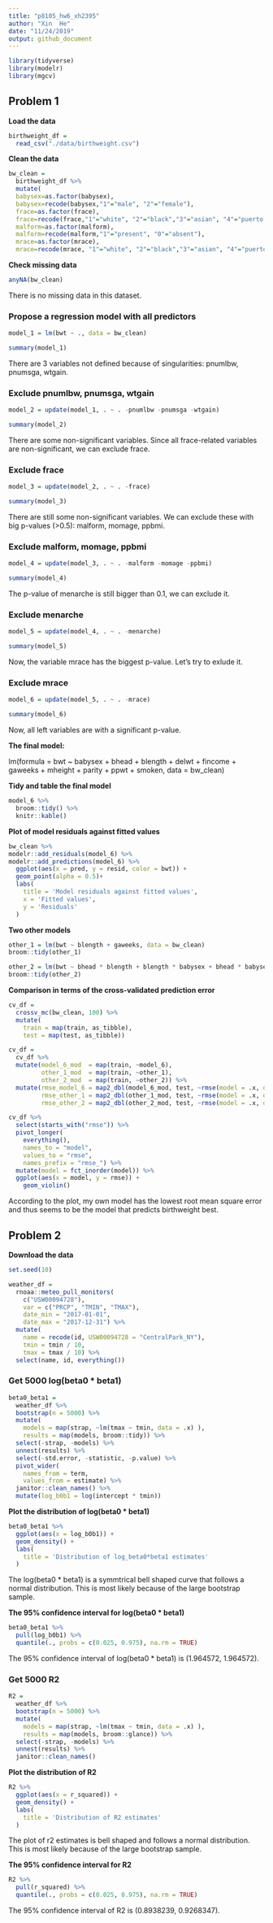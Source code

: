 ```yaml
---
title: "p8105_hw6_xh2395"
author: "Xin  He"
date: "11/24/2019"
output: github_document
---
```


```r
library(tidyverse)
library(modelr)
library(mgcv)
```

## Problem 1

**Load the data**

```r
birthweight_df =
  read_csv("./data/birthweight.csv") 
```

**Clean the data**

```r
bw_clean = 
  birthweight_df %>% 
  mutate(
  babysex=as.factor(babysex),
  babysex=recode(babysex,"1"="male", "2"="female"),
  frace=as.factor(frace),
  frace=recode(frace,"1"="white", "2"="black","3"="asian", "4"="puerto rican", "8"="other","9"="unknown"),
  malform=as.factor(malform),
  malform=recode(malform,"1"="present", "0"="absent"),
  mrace=as.factor(mrace),
  mrace=recode(mrace, "1"="white", "2"="black","3"="asian", "4"="puerto rican", "8"="other"))
```

**Check missing data**

```r
anyNA(bw_clean)
```

There is no missing data in this dataset.

### Propose a regression model with all predictors

```r
model_1 = lm(bwt ~ ., data = bw_clean)

summary(model_1)
```

There are 3 variables not defined because of singularities: pnumlbw, pnumsga, wtgain.

### Exclude pnumlbw, pnumsga, wtgain

```r
model_2 = update(model_1, . ~ . -pnumlbw -pnumsga -wtgain)

summary(model_2)
```

There are some non-significant variables. Since all frace-related variables are non-significant, we can exclude frace.

### Exclude frace

```r
model_3 = update(model_2, . ~ . -frace)

summary(model_3)
```

There are still some non-significant variables. We can exclude these with big p-values (>0.5): malform, momage, ppbmi.

### Exclude malform, momage, ppbmi

```r
model_4 = update(model_3, . ~ . -malform -momage -ppbmi)

summary(model_4)
```

The p-value of menarche is still bigger than 0.1, we can exclude it.

### Exclude menarche

```r
model_5 = update(model_4, . ~ . -menarche)

summary(model_5)
```

Now, the variable mrace has the biggest p-value. Let's try to exlude it.

### Exclude mrace

```r
model_6 = update(model_5, . ~ . -mrace)

summary(model_6)
```

Now, all left variables are with a significant p-value.

**The final model:**

lm(formula = bwt ~ babysex + bhead + blength + delwt + fincome + gaweeks + mheight + parity + ppwt + smoken, data = bw_clean)

**Tidy and table the final model**

```r
model_6 %>% 
  broom::tidy() %>% 
  knitr::kable()
```

**Plot of model residuals against fitted values**

```r
bw_clean %>% 
modelr::add_residuals(model_6) %>% 
modelr::add_predictions(model_6) %>% 
  ggplot(aes(x = pred, y = resid, color = bwt)) + 
  geom_point(alpha = 0.5)+
  labs(
    title = 'Model residuals against fitted values',
    x = 'Fitted values',
    y = 'Residuals'
  )
```

**Two other models**

```r
other_1 = lm(bwt ~ blength + gaweeks, data = bw_clean)
broom::tidy(other_1)

other_2 = lm(bwt ~ bhead * blength + blength * babysex + bhead * babysex, data = bw_clean)
broom::tidy(other_2)
```

**Comparison in terms of the cross-validated prediction error**

```r
cv_df = 
  crossv_mc(bw_clean, 100) %>% 
  mutate(
    train = map(train, as_tibble),
    test = map(test, as_tibble))

cv_df = 
  cv_df %>% 
  mutate(model_6_mod  = map(train, ~model_6),
         other_1_mod  = map(train, ~other_1),
         other_2_mod  = map(train, ~other_2)) %>% 
  mutate(rmse_model_6 = map2_dbl(model_6_mod, test, ~rmse(model = .x, data = .y)),
         rmse_other_1 = map2_dbl(other_1_mod, test, ~rmse(model = .x, data = .y)),
         rmse_other_2 = map2_dbl(other_2_mod, test, ~rmse(model = .x, data = .y)))

cv_df %>% 
  select(starts_with("rmse")) %>% 
  pivot_longer(
    everything(),
    names_to = "model", 
    values_to = "rmse",
    names_prefix = "rmse_") %>% 
  mutate(model = fct_inorder(model)) %>% 
  ggplot(aes(x = model, y = rmse)) + 
    geom_violin()
```

According to the plot, my own model has the lowest root mean square error and thus seems to be the model that predicts birthweight best.


## Problem 2

**Download the data**

```r
set.seed(10)

weather_df = 
  rnoaa::meteo_pull_monitors(
    c("USW00094728"),
    var = c("PRCP", "TMIN", "TMAX"), 
    date_min = "2017-01-01",
    date_max = "2017-12-31") %>%
  mutate(
    name = recode(id, USW00094728 = "CentralPark_NY"),
    tmin = tmin / 10,
    tmax = tmax / 10) %>%
  select(name, id, everything())
```

### Get 5000 log(beta0 * beta1)

```r
beta0_beta1 = 
  weather_df %>% 
  bootstrap(n = 5000) %>% 
  mutate(
    models = map(strap, ~lm(tmax ~ tmin, data = .x) ),
    results = map(models, broom::tidy)) %>% 
  select(-strap, -models) %>% 
  unnest(results) %>% 
  select(-std.error, -statistic, -p.value) %>% 
  pivot_wider(
    names_from = term,
    values_from = estimate) %>% 
  janitor::clean_names() %>% 
  mutate(log_b0b1 = log(intercept * tmin))
```

**Plot the distribution of log(beta0 * beta1)**

```r
beta0_beta1 %>% 
  ggplot(aes(x = log_b0b1)) +
  geom_density() + 
  labs(
    title = 'Distribution of log_beta0*beta1 estimates'
  )
```

The log(beta0 * beta1) is a symmtrical bell shaped curve that follows a normal distribution. This is most likely because of the large bootstrap sample.

**The 95% confidence interval for log(beta0 * beta1)**

```r
beta0_beta1 %>% 
  pull(log_b0b1) %>% 
  quantile(., probs = c(0.025, 0.975), na.rm = TRUE)
```

The 95% confidence interval of log(beta0 * beta1) is (1.964572, 1.964572).

### Get 5000 R2

```r
R2 = 
  weather_df %>% 
  bootstrap(n = 5000) %>% 
  mutate(
    models = map(strap, ~lm(tmax ~ tmin, data = .x) ),
    results = map(models, broom::glance)) %>% 
  select(-strap, -models) %>% 
  unnest(results) %>% 
  janitor::clean_names()
```

**Plot the distribution of R2**

```r
R2 %>% 
  ggplot(aes(x = r_squared)) +
  geom_density() + 
  labs(
    title = 'Distribution of R2 estimates'
  )
```

The plot of r2 estimates is bell shaped and follows a normal distribution. This is most likely because of the large bootstrap sample.

**The 95% confidence interval for R2**

```r
R2 %>% 
  pull(r_squared) %>% 
  quantile(., probs = c(0.025, 0.975), na.rm = TRUE)
```

The 95% confidence interval of R2 is (0.8938239, 0.9268347).












